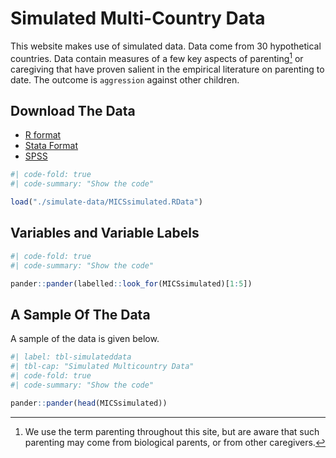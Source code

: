 # Simulated Multi-Country Data

This website makes use of simulated data. Data come from 30 hypothetical countries. Data contain measures of a few key aspects of parenting[^parenting] or caregiving that have proven salient in the empirical literature on parenting to date. The outcome is `aggression` against other children.

:::{.callout-note collapse="true"}
## Download The Data

* [R format](https://github.com/agrogan1/globalfamilies/raw/main/simulate-data/MICSsimulated.RData)
* [Stata Format](https://github.com/agrogan1/globalfamilies/raw/main/simulate-data/MICSsimulated.dta)
* [SPSS](https://github.com/agrogan1/globalfamilies/raw/main/simulate-data/MICSsimulated.sav)
:::

```r
#| code-fold: true
#| code-summary: "Show the code"

load("./simulate-data/MICSsimulated.RData")

```

## Variables and Variable Labels

```r
#| code-fold: true
#| code-summary: "Show the code"

pander::pander(labelled::look_for(MICSsimulated)[1:5])

```

[^parenting]: We use the term parenting throughout this site, but are aware that such parenting may come from biological parents, or from other caregivers.

## A Sample Of The Data

A sample of the data is given below.

```r
#| label: tbl-simulateddata
#| tbl-cap: "Simulated Multicountry Data"
#| code-fold: true
#| code-summary: "Show the code"

pander::pander(head(MICSsimulated))

```
